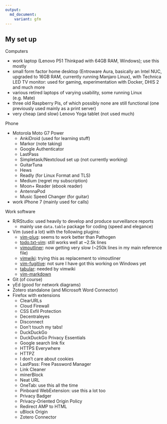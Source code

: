 ```yaml
---
output:
  md_document:
    variant: gfm
---
```


## My set up 

Computers

- work laptop (Lenovo P51 Thinkpad with 64GB RAM, Windows); use this mostly
- small form factor home desktop (Entroware Aura, basically an Intel NUC, upgraded to 16GB RAM, currently running Manjaro Linux), with Technica LED TV monitor: used for gaming, experimentation with Docker, DHIS 2 and much more
- various retired laptops of varying usability, some running Linux (e.g. Mate)
- three old Raspberry Pis, of which possibly none are still functional (one previously used mainly as a print server)
- very cheap (and slow) Lenovo Yoga tablet (not used much)

Phone

- Motorola Moto G7 Power
    - AnkiDroid (used for learning stuff)
    - Markor (note taking)
    - Google Authenticator
    - LastPass
    - Simpletask/Nextcloud set up (not currently working)
    - GuitarTuna
    - Hews
    - Readly (for Linux Format and TLS)
    - Medium (regret my subscription)
    - Moon+ Reader (ebook reader)
    - AntennaPod
    - Music Speed Changer (for guitar)
- work iPhone 7 (mainly used for calls)

Work software

- R/RStudio: used heavily to develop and produce surveillance reports
  - mainly use `data.table` package for coding (speed and elegance)
- Vim (used a lot) with the following plugins:
  - [vim-plug](https://github.com/junegunn/vim-plug): seems to work better than Pathogen
  - [todo.txt-vim](https://github.com/dbeniamine/todo.txt-vim): still works well at ~2.5k lines
  - [vimoutliner](https://github.com/vimoutliner/vimoutliner): now getting very slow (~250k lines in my main reference file)
  - [vimwiki](https://github.com/vimwiki/vimwiki): trying this as replacement to vimoutliner
  - [vim-fugitive](https://github.com/tpope/vim-fugitive): not sure I have got this working on Windows yet
  - [tabular](https://github.com/godlygeek/tabular): needed by vimwiki
  - [vim-markdown](https://github.com/plasticboy/vim-markdown)
- Git (of course)
- yEd (good for network diagrams)
- Zotero standalone (and Microsoft Word Connector)
- Firefox with extensions
  - ClearURLs
  - Cloud Firewall
  - CSS Exfil Protection
  - Decentraleyes
  - Disconnect
  - Don't touch my tabs!
  - DuckDuckGo
  - DuckDuckGo Privacy Essentials
  - Google search link fix
  - HTTPS Everywhere
  - HTTPZ
  - I don't care about cookies
  - LastPass: Free Password Manager
  - Link Cleaner
  - minerBlock
  - Neat URL
  - OneTab: use this all the time
  - Pinboard WebExtension: use this a lot too
  - Privacy Badger
  - Privacy-Oriented Origin Policy
  - Redirect AMP to HTML
  - uBlock Origin
  - Zotero Connector
